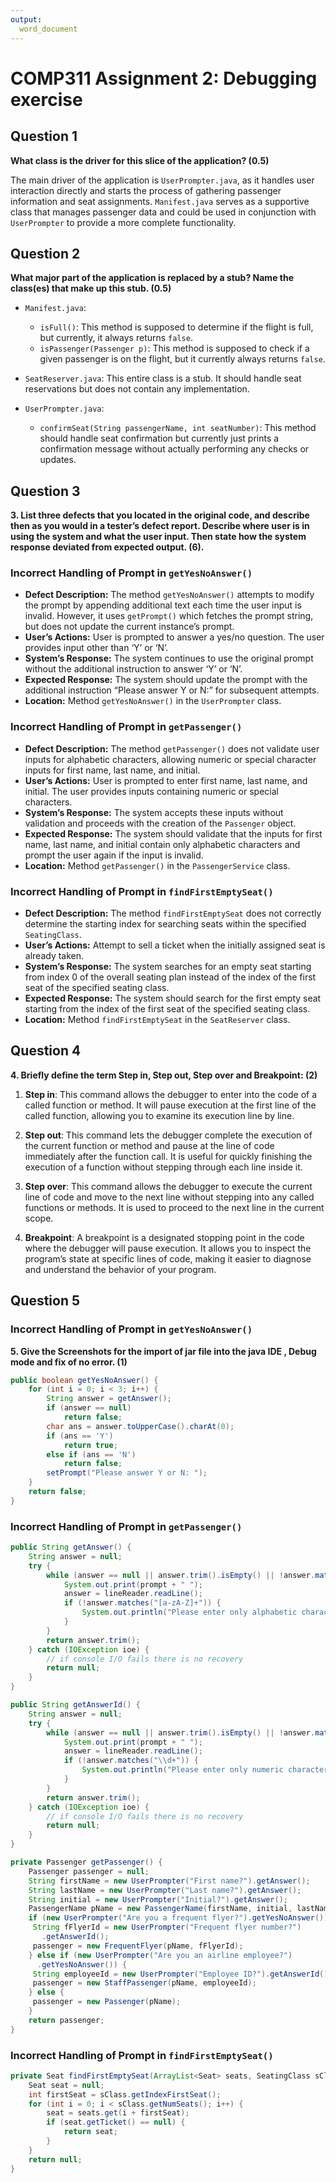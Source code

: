 ```yaml
---
output:
  word_document
---
```


# COMP311 Assignment 2: Debugging exercise

## Question 1

**What class is the driver for this slice of the application? (0.5)**

The main driver of the application is `UserPrompter.java`, as it handles user interaction directly and starts the process of gathering passenger information and seat assignments. `Manifest.java` serves as a supportive class that manages passenger data and could be used in conjunction with `UserPrompter` to provide a more complete functionality.

## Question 2

**What major part of the application is replaced by a stub? Name the class(es) that make up this stub. (0.5)**

- `Manifest.java`:
  - `isFull()`: This method is supposed to determine if the flight is full, but currently, it always returns `false`.
  - `isPassenger(Passenger p)`: This method is supposed to check if a given passenger is on the flight, but it currently always returns `false`.

- `SeatReserver.java`: This entire class is a stub. It should handle seat reservations but does not contain any implementation.

- `UserPrompter.java`:
  - `confirmSeat(String passengerName, int seatNumber)`: This method should handle seat confirmation but currently just prints a confirmation message without actually performing any checks or updates.

## Question 3

**3. List three defects that you located in the original code, and describe then as you would in a tester’s defect report. Describe where user is in using the system and what the user input. Then state how the system response deviated from expected output. (6).**

### Incorrect Handling of Prompt in `getYesNoAnswer()`

- **Defect Description:** The method `getYesNoAnswer()` attempts to modify the prompt by appending additional text each time the user input is invalid. However, it uses `getPrompt()` which fetches the prompt string, but does not update the current instance's prompt.
- **User's Actions:** User is prompted to answer a yes/no question. The user provides input other than 'Y' or 'N'.
- **System's Response:** The system continues to use the original prompt without the additional instruction to answer 'Y' or 'N'.
- **Expected Response:** The system should update the prompt with the additional instruction "Please answer Y or N:" for subsequent attempts.
- **Location:** Method `getYesNoAnswer()` in the `UserPrompter` class.

### Incorrect Handling of Prompt in `getPassenger()`

- **Defect Description:** The method `getPassenger()` does not validate user inputs for alphabetic characters, allowing numeric or special character inputs for first name, last name, and initial.
- **User's Actions:** User is prompted to enter first name, last name, and initial. The user provides inputs containing numeric or special characters.
- **System's Response:** The system accepts these inputs without validation and proceeds with the creation of the `Passenger` object.
- **Expected Response:** The system should validate that the inputs for first name, last name, and initial contain only alphabetic characters and prompt the user again if the input is invalid.
- **Location:** Method `getPassenger()` in the `PassengerService` class.

### Incorrect Handling of Prompt in `findFirstEmptySeat()`

- **Defect Description:** The method `findFirstEmptySeat` does not correctly determine the starting index for searching seats within the specified `SeatingClass`.
- **User's Actions:** Attempt to sell a ticket when the initially assigned seat is already taken.
- **System's Response:** The system searches for an empty seat starting from index 0 of the overall seating plan instead of the index of the first seat of the specified seating class.
- **Expected Response:** The system should search for the first empty seat starting from the index of the first seat of the specified seating class.
- **Location:** Method `findFirstEmptySeat` in the `SeatReserver` class.

## Question 4

**4. Briefly define the term Step in, Step out, Step over and Breakpoint: (2)**

1. **Step in**: This command allows the debugger to enter into the code of a called function or method. It will pause execution at the first line of the called function, allowing you to examine its execution line by line.

2. **Step out**: This command lets the debugger complete the execution of the current function or method and pause at the line of code immediately after the function call. It is useful for quickly finishing the execution of a function without stepping through each line inside it.

3. **Step over**: This command allows the debugger to execute the current line of code and move to the next line without stepping into any called functions or methods. It is used to proceed to the next line in the current scope.

4. **Breakpoint**: A breakpoint is a designated stopping point in the code where the debugger will pause execution. It allows you to inspect the program's state at specific lines of code, making it easier to diagnose and understand the behavior of your program.

## Question 5

### Incorrect Handling of Prompt in `getYesNoAnswer()`

**5. Give the Screenshots for the import of jar file into the java IDE , Debug mode and fix of no error. (1)**

``` java
public boolean getYesNoAnswer() {
    for (int i = 0; i < 3; i++) {
        String answer = getAnswer();
        if (answer == null)
            return false;
        char ans = answer.toUpperCase().charAt(0);
        if (ans == 'Y')
            return true;
        else if (ans == 'N')
            return false;
        setPrompt("Please answer Y or N: ");
    }
    return false;
}
```

### Incorrect Handling of Prompt in `getPassenger()`

``` java
public String getAnswer() {
    String answer = null;
    try {
        while (answer == null || answer.trim().isEmpty() || !answer.matches("[a-zA-Z]+")) {
            System.out.print(prompt + " ");
            answer = lineReader.readLine();
            if (!answer.matches("[a-zA-Z]+")) {
                System.out.println("Please enter only alphabetic characters.");
            }
        }
        return answer.trim();
    } catch (IOException ioe) {
        // if console I/O fails there is no recovery
        return null;
    }
}

public String getAnswerId() {
    String answer = null;
    try {
        while (answer == null || answer.trim().isEmpty() || !answer.matches("\\d+")) {
            System.out.print(prompt + " ");
            answer = lineReader.readLine();
            if (!answer.matches("\\d+")) {
                System.out.println("Please enter only numeric characters.");
            }
        }
        return answer.trim();
    } catch (IOException ioe) {
        // if console I/O fails there is no recovery
        return null;
    }
}
```

``` java
private Passenger getPassenger() {
    Passenger passenger = null;
    String firstName = new UserPrompter("First name?").getAnswer();
    String lastName = new UserPrompter("Last name?").getAnswer();
    String initial = new UserPrompter("Initial?").getAnswer();
    PassengerName pName = new PassengerName(firstName, initial, lastName);
    if (new UserPrompter("Are you a frequent flyer?").getYesNoAnswer()) {
     String fFlyerId = new UserPrompter("Frequent flyer number?")
       .getAnswerId();
     passenger = new FrequentFlyer(pName, fFlyerId);
    } else if (new UserPrompter("Are you an airline employee?")
      .getYesNoAnswer()) {
     String employeeId = new UserPrompter("Employee ID?").getAnswerId();
     passenger = new StaffPassenger(pName, employeeId);
    } else {
     passenger = new Passenger(pName);
    }
    return passenger;
}
```

### Incorrect Handling of Prompt in `findFirstEmptySeat()`

```java
private Seat findFirstEmptySeat(ArrayList<Seat> seats, SeatingClass sClass) {
    Seat seat = null;
    int firstSeat = sClass.getIndexFirstSeat();
    for (int i = 0; i < sClass.getNumSeats(); i++) {
        seat = seats.get(i + firstSeat);
        if (seat.getTicket() == null) {
            return seat;
        }
    }
    return null;
}
```
